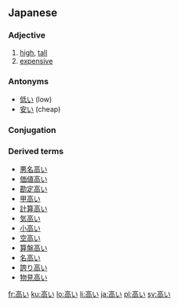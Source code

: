 ==Japanese==
{{ja-kanjitab|高}}
===Adjective===
{{ja-adj|kk|decl=i|hira=たかい|rom=takai}}

# [[high]], [[tall]]
# [[expensive]]

===Antonyms===
* [[低い]] (low)
* [[安い]] (cheap)

===Conjugation===
{{ja-i|高|たか|taka}}


===Derived terms===
*[[悪名高い]]
*[[価値高い]]
*[[勘定高い]]
*[[甲高い]]
*[[計算高い]]
*[[気高い]]
*[[小高い]]
*[[空高い]]
*[[算盤高い]]
*[[名高い]]
*[[誇り高い]]
*[[物見高い]]

[[fr:高い]]
[[ku:高い]]
[[lo:高い]]
[[li:高い]]
[[ja:高い]]
[[pl:高い]]
[[sv:高い]]
